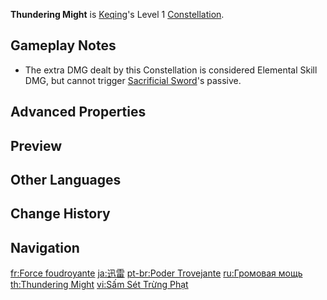 {{Constellation Infobox
|image       = Constellation Thundering Might.png
|description = Recasting [[Stellar Restoration]] while a Lightning Stiletto is present causes Keqing to deal 50% of her ATK as {{Color|AoE Electro DMG}} at the start point and terminus of her Blink.
|level       = 1
|character   = Keqing
|scale_att1  = ATK
|utility1    = AoE
}}
'''Thundering Might''' is [[Keqing]]'s Level 1 [[Constellation]].

==Gameplay Notes==
* The extra DMG dealt by this Constellation is considered Elemental Skill DMG, but cannot trigger [[Sacrificial Sword]]'s passive.

==Advanced Properties==
{{Advanced Properties
|title   = Extra Electro DMG
|gu      = 1U
|icdtag  = Elemental Skill
|icdtype = 2.5s/3 Hits
|poise   = 50
|impulse = 1
}}

==Preview==
{{Preview
|file    = Constellation Thundering Might
}}

==Other Languages==
{{Other Languages
|en       = Thundering Might
|zhs      = 雷厉
|zhs_rm   = Léilì
|zht      = 雷厲
|zht_rm   = Léilì
|zh_tl    = The Power Of a Thunderbolt
|zh_note  = Could be based off the Chinese idiom {{zh|雷厉风行|rm=Léilì-fēngxíng|tl=With the power of a thunderbolt and the speed of lightning.}}
|ja       = 迅雷
|ja_rm    = Jinrai
|ja_tl    = Thunderclap
|ko       = 계뢰
|ko_tl    = Frontal Thunderstorm
|es       = Fuerza atronadora
|es_tl    = Thundering Strength
|fr       = Force foudroyante
|fr_tl    = Thundering Strength
|fr_note  = 
|ru       = Громовая мощь
|ru_tl    = Thunderous Might
|th       = Thundering Might
|vi       = Sấm Sét Trừng Phạt
|vi_tl    = 
|de       = Donnernde Gewalt
|de_tl    = Thundering Force
|id       = Thundering Might
|pt       = Poder Trovejante
|pt_tl    = Thundering Power
|tr       = Yıldırım Kudreti
|tr_tl    = Lightning Might
|it       = Potenza tonante
|it_tl    = 
}}

==Change History==
{{Change History|1.0}}

==Navigation==
{{Talent Navbox|Keqing}}

[[fr:Force foudroyante]]
[[ja:迅雷]]
[[pt-br:Poder Trovejante]]
[[ru:Громовая мощь]]
[[th:Thundering Might]]
[[vi:Sấm Sét Trừng Phạt]]